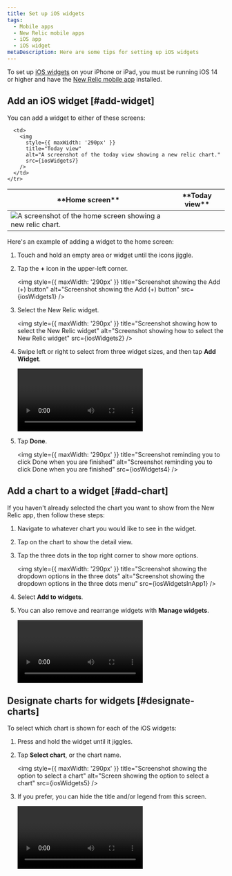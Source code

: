 ```yaml
---
title: Set up iOS widgets
tags:
  - Mobile apps
  - New Relic mobile apps
  - iOS app
  - iOS widget
metaDescription: Here are some tips for setting up iOS widgets
---
```









To set up [iOS widgets](https://support.apple.com/en-us/HT207122) on your iPhone or iPad, you must be running iOS 14 or higher and have the [New Relic mobile app](install-newrelic-ios-mobile-app) installed.

## Add an iOS widget [#add-widget]

You can add a widget to either of these screens:

<table>
  <thead>
    <tr>
      <th>
        **Home screen**
      </th>
      <th>
        **Today view**
      </th>
    </tr>
  </thead>
  <tbody>
    <tr>
      <td>
        <img
          style={{ maxWidth: '290px' }}
          title="Home screen"
          alt="A screenshot of the home screen showing a new relic chart."
          src={mobileappsiOSWidgetonHomescreen}
        />
      </td>

      <td>
        <img
          style={{ maxWidth: '290px' }}
          title="Today view"
          alt="A screenshot of the today view showing a new relic chart."
          src={iosWidgets7}
        />
      </td>
    </tr>
  </tbody>
</table>

Here's an example of adding a widget to the home screen:

1. Touch and hold an empty area or widget until the icons jiggle.
2. Tap the **+** icon in the upper-left corner.

    <img
      style={{ maxWidth: '290px' }}
      title="Screenshot showing the Add (+) button"
      alt="Screenshot showing the Add (+) button"
      src={iosWidgets1}
    />

3. Select the New Relic widget.

    <img
      style={{ maxWidth: '290px' }}
      title="Screenshot showing how to select the New Relic widget"
      alt="Screenshot showing how to select the New Relic widget"
      src={iosWidgets2}
    />

4. Swipe left or right to select from three widget sizes, and then tap **Add Widget**.

    <Video
      type="wistia"
      id="qyk74p7j56"
      vertical
      width='290px'
    />

5. Tap **Done**.

    <img
      style={{ maxWidth: '290px' }}
      title="Screenshot reminding you to click Done when you are finished"
      alt="Screenshot reminding you to click Done when you are finished"
      src={iosWidgets4}
    />

## Add a chart to a widget [#add-chart]

If you haven't already selected the chart you want to show from the New Relic app, then follow these steps:

1. Navigate to whatever chart you would like to see in the widget.
2. Tap on the chart to show the detail view.
3. Tap the three dots in the top right corner to show more options.

    <img
      style={{ maxWidth: '290px' }}
      title="Screenshot showing the dropdown options in the three dots"
      alt="Screenshot showing the dropdown options in the three dots menu"
      src={iosWidgetsInApp1}
    />

4. Select **Add to widgets**.
5. You can also remove and rearrange widgets with **Manage widgets**.

    <Video
      type="wistia"
      id="7dd2al2g8w"
      vertical
      width='290px'
    />

## Designate charts for widgets [#designate-charts]

To select which chart is shown for each of the iOS widgets:

1. Press and hold the widget until it jiggles.
2. Tap **Select chart**, or the chart name.

    <img
      style={{ maxWidth: '290px' }}
      title="Screenshot showing the option to select a chart"
      alt="Screen showing the option to select a chart"
      src={iosWidgets5}
    />

3. If you prefer, you can hide the title and/or legend from this screen.

    <Video
      type="wistia"
      id="jsh48c18dq"
      vertical
      width='290px'
    />